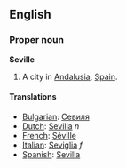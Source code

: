 ==English==
===Proper noun===
'''Seville'''

# A city in [[Andalusia]], [[Spain]].

====Translations====

*[[Bulgarian]]: [[Севиля]]
*[[Dutch]]: [[Sevilla]] ''n''
*[[French]]: [[Séville]]
*[[Italian]]: [[Seviglia]] ''f''
*[[Spanish]]: [[Sevilla]]